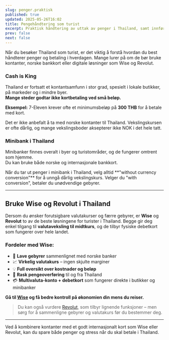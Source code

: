 ```yaml
---
slug: penger.praktisk
published: true
updated: 2025-05-26T16:02
title: Pengehåndtering som turist
excerpt: Praktisk håndtering av uttak av penger i Thailand, samt innførsel av penger.
prev: false
next: false
---
```

Når du besøker Thailand som turist, er det viktig å forstå hvordan du best håndterer penger og betaling i hverdagen. Mange lurer på om de bør bruke kontanter, norske bankkort eller digitale løsninger som Wise og Revolut.

### Cash is King

Thailand er fortsatt et kontantsamfunn i stor grad, spesielt i lokale butikker, på markeder og i mindre byer.  
**Mange steder godtar ikke kortbetaling ved små beløp.**

**Eksempel:** 7-Eleven krever ofte et minimumsbeløp på **300 THB** for å betale med kort.

Det er ikke anbefalt å ta med norske kontanter til Thailand. Vekslingskursen er ofte dårlig, og mange vekslingsboder aksepterer ikke NOK i det hele tatt.

### Minibank i Thailand

Minibanker finnes overalt i byer og turistområder, og de fungerer omtrent som hjemme.  
Du kan bruke både norske og internasjonale bankkort.

Når du tar ut penger i minibank i Thailand, velg alltid \*\*"without currency conversion"\*\* for å unngå dårlig vekslingskurs. Velger du "with conversion", betaler du unødvendige gebyrer.

* * *

## Bruke Wise og Revolut i Thailand

Dersom du ønsker forutsigbare valutakurser og færre gebyrer, er **Wise** og **Revolut** to av de beste løsningene for turister i Thailand. Begge gir deg enkel tilgang til **valutaveksling til midtkurs**, og de tilbyr fysiske debetkort som fungerer over hele landet.

### Fordeler med Wise:

*   🔁 **Lave gebyrer** sammenlignet med norske banker
*   📈 **Virkelig valutakurs** – ingen skjulte marginer
*   💡 **Full oversikt over kostnader og beløp**
*   🚀 **Rask pengeoverføring** til og fra Thailand
*   💳 **Multivaluta-konto + debetkort** som fungerer direkte i butikker og minibanker

**Gå til [Wise](https://go.norskithailand.info/wise) og få bedre kontroll på økonomien din mens du reiser.**

> Du kan også vurdere [Revolut](https://www.revolut.com/), som tilbyr lignende funksjoner – men sørg for å sammenligne gebyrer og valutakurs før du bestemmer deg.

* * *

Ved å kombinere kontanter med et godt internasjonalt kort som Wise eller Revolut, kan du spare både penger og stress når du skal betale i Thailand.